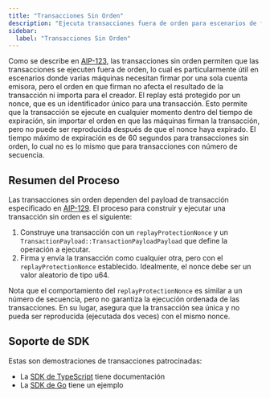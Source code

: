 ```yaml
---
title: "Transacciones Sin Orden"
description: "Ejecuta transacciones fuera de orden para escenarios de firma multi-máquina manteniendo la protección contra replay y seguridad."
sidebar:
  label: "Transacciones Sin Orden"
---
```


Como se describe en [AIP-123](https://github.com/aptos-foundation/AIPs/blob/main/aips/aip-123.md), las transacciones sin orden permiten que las transacciones se ejecuten fuera de orden, lo cual es particularmente útil en escenarios donde varias máquinas necesitan firmar por una sola cuenta emisora, pero el orden en que firman no afecta el resultado de la transacción ni importa para el creador. El replay está protegido por un nonce, que es un identificador único para una transacción. Esto permite que la transacción se ejecute en cualquier momento dentro del tiempo de expiración, sin importar el orden en que las máquinas firman la transacción, pero no puede ser reproducida después de que el nonce haya expirado. El tiempo máximo de expiración es de 60 segundos para transacciones sin orden, lo cual no es lo mismo que para transacciones con número de secuencia.

## Resumen del Proceso

Las transacciones sin orden dependen del payload de transacción especificado en [AIP-129](https://github.com/aptos-foundation/AIPs/blob/main/aips/aip-129.md). El proceso para construir y ejecutar una transacción sin orden es el siguiente:

1. Construye una transacción con un `replayProtectionNonce` y un `TransactionPayload::TransactionPayloadPayload` que define la operación a ejecutar.
2. Firma y envía la transacción como cualquier otra, pero con el `replayProtectionNonce` establecido. Idealmente, el nonce debe ser un valor aleatorio de tipo u64.

Nota que el comportamiento del `replayProtectionNonce` es similar a un número de secuencia, pero no garantiza la ejecución ordenada de las transacciones. En su lugar, asegura que la transacción sea única y no pueda ser reproducida (ejecutada dos veces) con el mismo nonce.

## Soporte de SDK

Estas son demostraciones de transacciones patrocinadas:

- La [SDK de TypeScript](/es/build/sdks/ts-sdk/building-transactions/orderless-transactions) tiene documentación
- La [SDK de Go](https://github.com/aptos-labs/aptos-go-sdk/tree/main/examples/orderless_transaction) tiene un ejemplo
